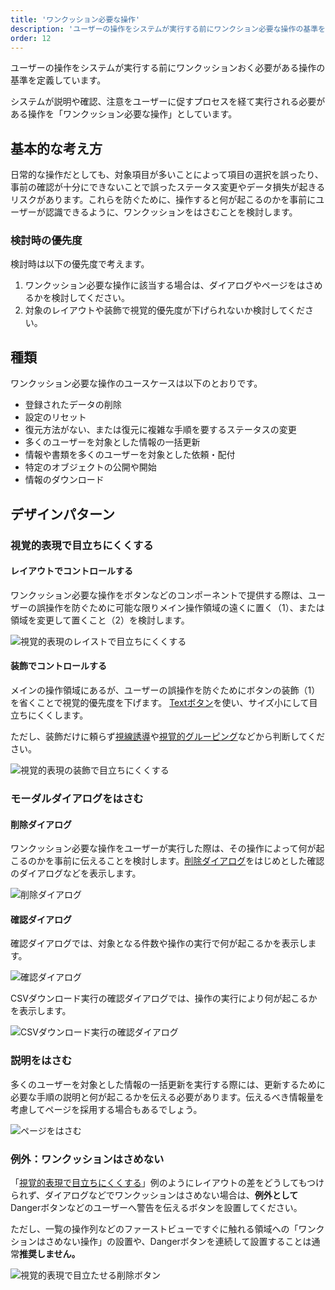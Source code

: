 ```yaml
---
title: 'ワンクッション必要な操作'
description: 'ユーザーの操作をシステムが実行する前にワンクション必要な操作の基準を定義しています。'
order: 12
---
```

ユーザーの操作をシステムが実行する前にワンクッションおく必要がある操作の基準を定義しています。

システムが説明や確認、注意をユーザーに促すプロセスを経て実行される必要がある操作を「ワンクッション必要な操作」としています。

## 基本的な考え方

日常的な操作だとしても、対象項目が多いことによって項目の選択を誤ったり、事前の確認が十分にできないことで誤ったステータス変更やデータ損失が起きるリスクがあります。これらを防ぐために、操作すると何が起こるのかを事前にユーザーが認識できるように、ワンクッションをはさむことを検討します。

### 検討時の優先度

検討時は以下の優先度で考えます。

1. ワンクッション必要な操作に該当する場合は、ダイアログやページをはさめるかを検討してください。
2. 対象のレイアウトや装飾で視覚的優先度が下げられないか検討してください。

## 種類

ワンクッション必要な操作のユースケースは以下のとおりです。

- 登録されたデータの削除
- 設定のリセット
- 復元方法がない、または復元に複雑な手順を要するステータスの変更
- 多くのユーザーを対象とした情報の一括更新
- 情報や書類を多くのユーザーを対象とした依頼・配付
- 特定のオブジェクトの公開や開始
- 情報のダウンロード


## デザインパターン

### 視覚的表現で目立ちにくくする

#### レイアウトでコントロールする

ワンクッション必要な操作をボタンなどのコンポーネントで提供する際は、ユーザーの誤操作を防ぐために可能な限りメイン操作領域の遠くに置く（1）、または領域を変更して置くこと（2）を検討します。

![視覚的表現のレイストで目立ちにくくする](./images/button-layout.png)

#### 装飾でコントロールする

メインの操作領域にあるが、ユーザーの誤操作を防ぐためにボタンの装飾（1）を省くことで視覚的優先度を下げます。
[Textボタン](/products/components/button/#h3-4)を使い、サイズ小にして目立ちにくくします。

ただし、装飾だけに頼らず[視線誘導](products/design-patterns/visual-guidance)や[視覚的グルーピング](products/design-patterns/visual-grouping/)などから判断してください。

![視覚的表現の装飾で目立ちにくくする](./images/button-decoration.png)

### モーダルダイアログをはさむ

#### 削除ダイアログ

ワンクッション必要な操作をユーザーが実行した際は、その操作によって何が起こるのかを事前に伝えることを検討します。[削除ダイアログ](/products/design-patterns/delete-dialog/)をはじめとした確認のダイアログなどを表示します。

![削除ダイアログ](./images/delete-dialog.png)

#### 確認ダイアログ

確認ダイアログでは、対象となる件数や操作の実行で何が起こるかを表示します。

![確認ダイアログ](./images/confirmation-dialog.png)

CSVダウンロード実行の確認ダイアログでは、操作の実行により何が起こるかを表示します。

![CSVダウンロード実行の確認ダイアログ](./images/dwonload-dialog.png)


### 説明をはさむ

多くのユーザーを対象とした情報の一括更新を実行する際には、更新するために必要な手順の説明と何が起こるかを伝える必要があります。伝えるべき情報量を考慮してページを採用する場合もあるでしょう。

![ページをはさむ](./images/bulk_update.png)


### 例外：ワンクッションはさめない

「[視覚的表現で目立ちにくくする](#h3-0)」例のようにレイアウトの差をどうしてもつけられず、ダイアログなどでワンクッションはさめない場合は、**例外として**Dangerボタンなどのユーザーへ警告を伝えるボタンを設置してください。

ただし、一覧の操作列などのファーストビューですぐに触れる領域への「ワンクションはさめない操作」の設置や、Dangerボタンを連続して設置することは通常**推奨しません。**

![視覚的表現で目立たせる削除ボタン](./images/danger-buttons-in-smarthr-table.png)
